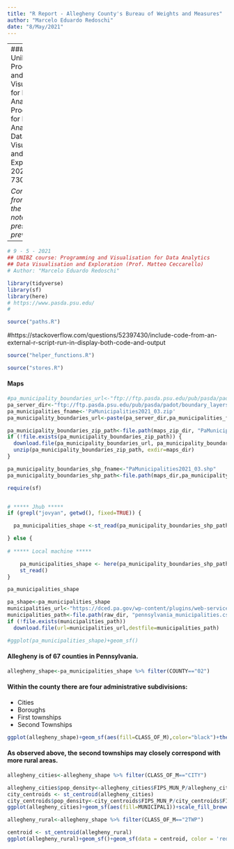```yaml
---
title: "R Report - Allegheny County's Bureau of Weights and Measures"
author: "Marcelo Eduardo Redoschi"
date: "8/May/2021"
---
```


--- 
### Course: Unibz - Programming and Visualisation for Data Analytics - Programming for Data Analytics - Data Visualisation and Exploration  - 2020/21 - 73047A


*Continues from Part I, the Python notebooks, presented previously.*

---

```r
# 9 - 5 - 2021
## UNIBZ course: Programming and Visualisation for Data Analytics
## Data Visualisation and Exploration (Prof. Matteo Ceccarello)
# Author: "Marcelo Eduardo Redoschi"

library(tidyverse)
library(sf)
library(here)
# https://www.pasda.psu.edu/
# 
```

```r
source("paths.R")
```

#https://stackoverflow.com/questions/52397430/include-code-from-an-external-r-script-run-in-display-both-code-and-output
```r
source("helper_functions.R")
```

```r
source("stores.R")
```

#### Maps 

```r
#pa_municipality_boundaries_url<-"ftp://ftp.pasda.psu.edu/pub/pasda/padot/boundary_layers/PaMunicipalities2021_03.zip"
pa_server_dir<-"ftp://ftp.pasda.psu.edu/pub/pasda/padot/boundary_layers"
pa_municipalities_fname<-'PaMunicipalities2021_03.zip'
pa_municipality_boundaries_url<-paste(pa_server_dir,pa_municipalities_fname,sep="/") 

pa_municipality_boundaries_zip_path<-file.path(maps_zip_dir, "PaMunicipalities2021_03.zip")
if (!file.exists(pa_municipality_boundaries_zip_path)) { 
  download.file(pa_municipality_boundaries_url, pa_municipality_boundaries_zip_path)
  unzip(pa_municipality_boundaries_zip_path, exdir=maps_dir)
}

pa_municipality_boundaries_shp_fname<-"PaMunicipalities2021_03.shp"
pa_municipality_boundaries_shp_path<-file.path(maps_dir,pa_municipality_boundaries_shp_fname)

```

```r
require(sf)


# ***** Jhub ***** 
if (grepl("jovyan", getwd(), fixed=TRUE)) { 

  pa_municipalities_shape <-st_read(pa_municipality_boundaries_shp_path)   

} else { 
  
# ***** Local machine *****

    pa_municipalities_shape <- here(pa_municipality_boundaries_shp_path) %>% 
    st_read()  
}
```


```r
pa_municipalities_shape
```

```r
pa_shape<-pa_municipalities_shape
municipalities_url<-"https://dced.pa.gov/wp-content/plugins/web-service/csv/municipalities.csv"
municipalities_path<-file.path(raw_dir, "pennsylvania_municipalities.csv")
if (!file.exists(municipalities_path)) 
  download.file(url=municipalities_url,destfile=municipalities_path)
```

```r
#ggplot(pa_municipalities_shape)+geom_sf()
```

####  Allegheny is of 67 counties in Pennsylvania.  

  
```r
allegheny_shape<-pa_municipalities_shape %>% filter(COUNTY=="02")
```

####  Within the county there are four administrative subdivisions: 
- Cities 
- Boroughs
- First townships
- Second Townships 

```r
ggplot(allegheny_shape)+geom_sf(aes(fill=CLASS_OF_M),color="black")+theme_minimal()+scale_fill_brewer(type = "div")
```
#### As observed above, the second townships may closely correspond with more rural areas. 

```r
allegheny_cities<-allegheny_shape %>% filter(CLASS_OF_M=="CITY")
```

```r
allegheny_cities$pop_density<-allegheny_cities$FIPS_MUN_P/allegheny_cities$FIPS_SQ_MI
city_centroids <- st_centroid(allegheny_cities)
city_centroids$pop_density<-city_centroids$FIPS_MUN_P/city_centroids$FIPS_SQ_MI/(2.5889)
ggplot(allegheny_cities)+geom_sf(aes(fill=MUNICIPAL1))+scale_fill_brewer(type="qual")+geom_sf(data=city_centroids,aes(size=pop_density))
```

```r
allegheny_rural<-allegheny_shape %>% filter(CLASS_OF_M=="2TWP")
```

```r
centroid <- st_centroid(allegheny_rural)
ggplot(allegheny_rural)+geom_sf()+geom_sf(data = centroid, color = 'red')
```